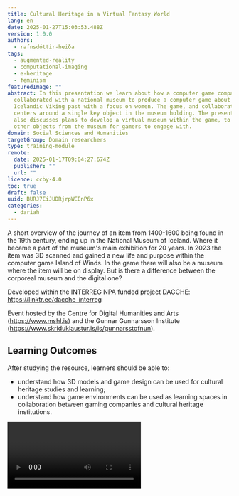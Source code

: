 ```yaml
---
title: Cultural Heritage in a Virtual Fantasy World
lang: en
date: 2025-01-27T15:03:53.488Z
version: 1.0.0
authors:
  - rafnsdóttir-heiða
tags:
  - augmented-reality
  - computational-imaging
  - e-heritage
  - feminism
featuredImage: ""
abstract: In this presentation we learn about how a computer game company
  collaborated with a national museum to produce a computer game about the
  Icelandic Viking past with a focus on women. The game, and collaboration,
  centers around a single key object in the museum holding. The presentation
  also discusses plans to develop a virtual museum within the game, to display
  other objects from the museum for gamers to engage with.
domain: Social Sciences and Humanities
targetGroup: Domain researchers
type: training-module
remote:
  date: 2025-01-17T09:04:27.674Z
  publisher: ""
  url: ""
licence: ccby-4.0
toc: true
draft: false
uuid: BURJ7EiJUDRjrpWEEnP6x
categories:
  - dariah
---
```


A short overview of the journey of an item from 1400-1600 being found in the 19th century, ending up in the National Museum of Iceland. Where it became a part of the museum's main exhibition for 20 years. In 2023 the item was 3D scanned and gained a new life and purpose within the computer game Island of Winds. In the game there will also be a museum where the item will be on display. But is there a difference between the corporeal museum and the digital one?

Developed within the INTERREG NPA funded project DACCHE: https://linktr.ee/dacche_interreg

Event hosted by the Centre for Digital Humanities and Arts (https://www.mshl.is) and the Gunnar Gunnarsson Institute (https://www.skriduklaustur.is/is/gunnarsstofnun).

## Learning Outcomes

A﻿fter studying the resource, learners should be able to:

- understand how 3D models and game design can be used for cultural heritage studies and learning;
- understand how game environments can be used as learning spaces in collaboration between gaming companies and cultural heritage institutions.

<Video provider="youtube" id="BuRrZ6k8fg4?si=8NRWhas24g4sidUe" caption="Cultural heritage in a virtual fantasy world" />
